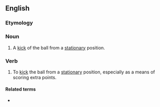 {{also|place-kick|place kick}}
==English==

===Etymology===
{{compound|place|kick|lang=en}}

===Noun===
{{en-noun}}

# {{lb|en|in several forms of football}} A [[kick]] of the ball from a [[stationary]] position.

===Verb===
{{en-verb}}

# {{lb|en|in several forms of football}} To [[kick]] the ball from a [[stationary]] position, especially as a means of scoring extra points.

====Related terms====
* {{l|en|placekicker}}